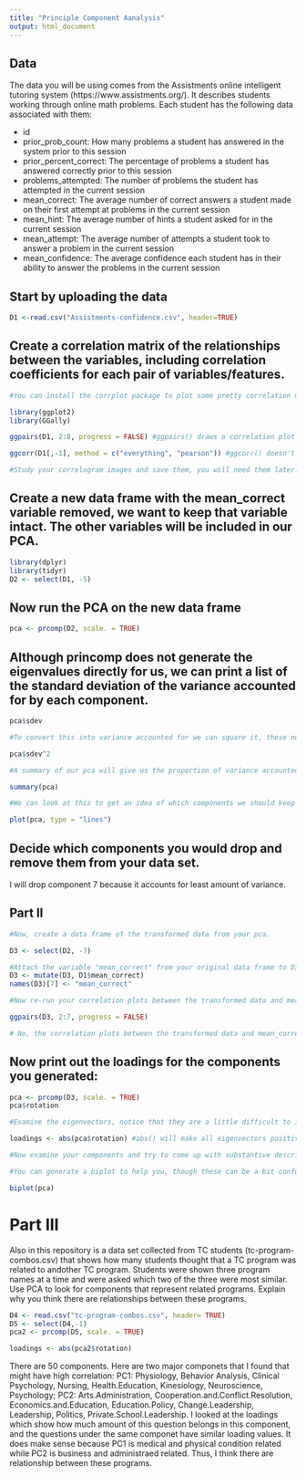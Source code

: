 ```yaml
---
title: "Principle Component Aanalysis"
output: html_document
---
```

## Data
The data you will be using comes from the Assistments online intelligent tutoring system (https://www.assistments.org/). It describes students working through online math problems. Each student has the following data associated with them:

- id
- prior_prob_count: How many problems a student has answered in the system prior to this session
- prior_percent_correct: The percentage of problems a student has answered correctly prior to this session
- problems_attempted: The number of problems the student has attempted in the current session
- mean_correct: The average number of correct answers a student made on their first attempt at problems in the current session
- mean_hint: The average number of hints a student asked for in the current session
- mean_attempt: The average number of attempts a student took to answer a problem in the current session
- mean_confidence: The average confidence each student has in their ability to answer the problems in the current session

## Start by uploading the data
```r
D1 <-read.csv("Assistments-confidence.csv", header=TRUE) 

```

## Create a correlation matrix of the relationships between the variables, including correlation coefficients for each pair of variables/features.

```r
#You can install the corrplot package to plot some pretty correlation matrices (sometimes called correlograms)

library(ggplot2)
library(GGally)

ggpairs(D1, 2:8, progress = FALSE) #ggpairs() draws a correlation plot between all the columns you identify by number (second option, you don't need the first column as it is the student ID) and progress = FALSE stops a progress bar appearing as it renders your plot

ggcorr(D1[,-1], method = c("everything", "pearson")) #ggcorr() doesn't have an explicit option to choose variables so we need to use matrix notation to drop the id variable. We then need to choose a "method" which determines how to treat missing values (here we choose to keep everything, and then which kind of correlation calculation to use, here we are using Pearson correlation, the other options are "kendall" or "spearman")

#Study your correlogram images and save them, you will need them later. Take note of what is strongly related to the outcome variable of interest, mean_correct. 
```

## Create a new data frame with the mean_correct variable removed, we want to keep that variable intact. The other variables will be included in our PCA.

```r
library(dplyr)
library(tidyr)
D2 <- select(D1, -5)
```

## Now run the PCA on the new data frame

```r
pca <- prcomp(D2, scale. = TRUE)
```

## Although princomp does not generate the eigenvalues directly for us, we can print a list of the standard deviation of the variance accounted for by each component.

```r
pca$sdev

#To convert this into variance accounted for we can square it, these numbers are proportional to the eigenvalue

pca$sdev^2

#A summary of our pca will give us the proportion of variance accounted for by each component

summary(pca)

#We can look at this to get an idea of which components we should keep and which we should drop

plot(pca, type = "lines")
```

## Decide which components you would drop and remove them from your data set.
I will drop component 7 because it accounts for least amount of variance. 


## Part II

```r
#Now, create a data frame of the transformed data from your pca.

D3 <- select(D2, -7)

#Attach the variable "mean_correct" from your original data frame to D3.
D3 <- mutate(D3, D1$mean_correct)
names(D3)[7] <- "mean_correct"

#Now re-run your correlation plots between the transformed data and mean_correct. If you had dropped some components would you have lost important infomation about mean_correct?

ggpairs(D3, 2:7, progress = FALSE)

# No, the correlation plots between the transformed data and mean_correct did not change a lot. The dropped component 7 is not too important and it can be removed.
```
## Now print out the loadings for the components you generated:

```r
pca <- prcomp(D3, scale. = TRUE)
pca$rotation

#Examine the eigenvectors, notice that they are a little difficult to interpret. It is much easier to make sense of them if we make them proportional within each component

loadings <- abs(pca$rotation) #abs() will make all eigenvectors positive

#Now examine your components and try to come up with substantive descriptions of what some might represent?

#You can generate a biplot to help you, though these can be a bit confusing. They plot the transformed data by the first two components. Therefore, the axes represent the direction of maximum variance accounted for. Then mapped onto this point cloud are the original directions of the variables, depicted as red arrows. It is supposed to provide a visualization of which variables "go together". Variables that possibly represent the same underlying construct point in the same direction.  

biplot(pca)


```
# Part III  
Also in this repository is a data set collected from TC students (tc-program-combos.csv) that shows how many students thought that a TC program was related to andother TC program. Students were shown three program names at a time and were asked which two of the three were most similar. Use PCA to look for components that represent related programs. Explain why you think there are relationships between these programs.

```r
D4 <- read.csv("tc-program-combos.csv", header= TRUE)
D5 <- select(D4,-1)
pca2 <- prcomp(D5, scale. = TRUE)

loadings <- abs(pca2$rotation)

```
There are 50 components. Here are two major componets that I found that might have high correlation: PC1: Physiology, Behavior Analysis, Clinical Psychology, Nursing, Health.Education, Kinesiology, Neuroscience, Psychology; PC2: Arts.Administration, Cooperation.and.Conflict.Resolution, Economics.and.Education, Education.Policy, Change.Leadership, Leadership, Politics, Private.School.Leadership. I looked at the loadings which show how much amount of this question belongs in this component, and the questions under the same componet have similar loading values. It does make sense because PC1 is medical and physical condition related while PC2 is business and administraed related. Thus, I think there are relationship between these programs. 




